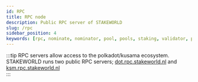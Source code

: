 ```yaml
---
id: RPC
title: RPC node
description: Public RPC server of STAKEWORLD
slug: /rpc
sidebar_position: 4
keywords: [rpc, nominate, nominator, pool, pools, staking, validator, polkadot, kusama]
---
```


:::tip
RPC servers allow access to the polkadot/kusama ecosystem. STAKEWORLD runs two public RPC servers; [dot.rpc.stakeworld.nl](https://dot.rpc.stakeworld.nl) and [ksm.rpc.stakeworld.nl](https://ksm.rpc.stakeworld.nl)  
:::
